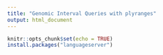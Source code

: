 ```yaml
---
title: "Genomic Interval Queries with plyranges"
output: html_document
---
```


```r
knitr::opts_chunk$set(echo = TRUE)
install.packages("languageserver")
```